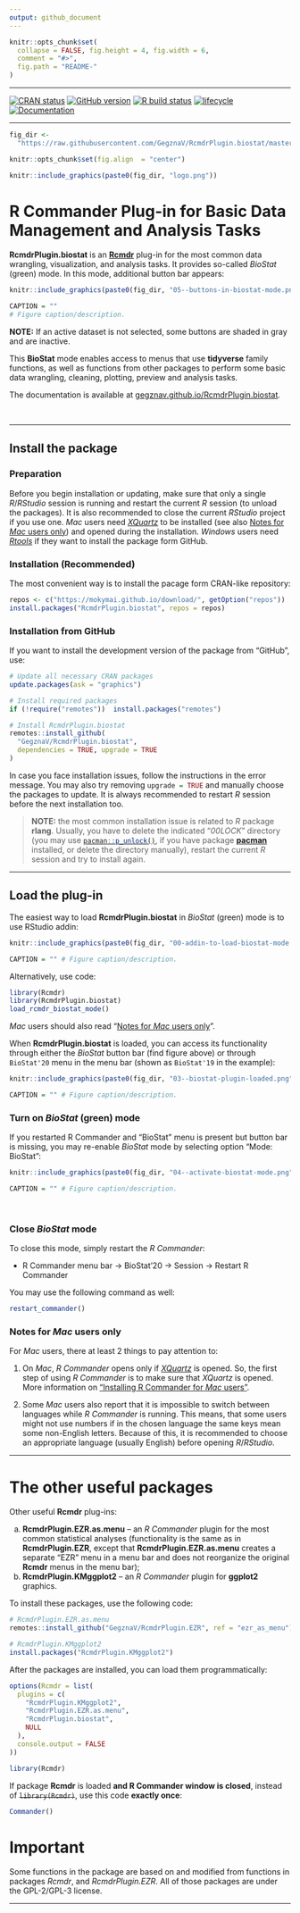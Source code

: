 ```yaml
---
output: github_document
---
```


<!-- README.md is generated from README.Rmd. Please edit that file -->
 
```r
knitr::opts_chunk$set(
  collapse = FALSE, fig.height = 4, fig.width = 6,
  comment = "#>",
  fig.path = "README-"
)
```

***

<!-- badges: start -->
[![CRAN status](https://www.r-pkg.org/badges/version/RcmdrPlugin.biostat)](https://cran.r-project.org/package=RcmdrPlugin.biostat)
[![GitHub version](https://img.shields.io/badge/GitHub-v`r packageVersion("RcmdrPlugin.biostat")`-brightgreen.svg)](https://github.com/GegznaV/RcmdrPlugin.biostat)
[![R build status](https://github.com/GegznaV/RcmdrPlugin.BioStat/workflows/R-CMD-check/badge.svg)](https://github.com/GegznaV/RcmdrPlugin.BioStat/actions)
[![lifecycle](https://img.shields.io/badge/lifecycle-experimental-orange.svg)](https://www.tidyverse.org/lifecycle/#experimental)
[![Documentation](https://img.shields.io/badge/Documentation-`r gsub('-', '--', Sys.Date())`-yellowgreen.svg)]()
<!-- badges: end -->

***

```r
fig_dir <-
  "https://raw.githubusercontent.com/GegznaV/RcmdrPlugin.biostat/master/inst/etc/fig/"

knitr::opts_chunk$set(fig.align  = "center")
```

```r
knitr::include_graphics(paste0(fig_dir, "logo.png")) 
``` 
 


<!-- 
An *R Commander* Plugin for Basic (Bio)Statistical Routines  
-->

R Commander Plug-in for Basic Data Management and Analysis Tasks {#intro}
==============================================================================

**RcmdrPlugin.biostat** is an [**Rcmdr**](https://CRAN.R-project.org/package=Rcmdr) plug-in for the most common data wrangling, visualization, and analysis tasks. 
It provides so-called *BioStat* (green) mode.
In this mode, additional button bar appears:

```r
knitr::include_graphics(paste0(fig_dir, "05--buttons-in-biostat-mode.png")) 

CAPTION = ""
# Figure caption/description.
```

**NOTE:** If an active dataset is not selected, some buttons are shaded in gray and are inactive.


This **BioStat** mode enables access to menus that use **tidyverse** family functions, as well as functions from other packages to perform some basic data wrangling, cleaning, plotting, preview and analysis tasks.


The documentation is available at [gegznav.github.io/RcmdrPlugin.biostat](https://gegznav.github.io/RcmdrPlugin.biostat){target="_blank"}.



<br>

***

## Install the package {#install-the-package}

### Preparation

Before you begin installation or updating, make sure that only a single *R*/*RStudio* session is running and restart the current *R* session (to unload the packages).
It is also recommended to close the current *RStudio* project if you use one.
*Mac* users need [*XQuartz*](http://www.xquartz.org/){target="_blank"} to be installed (see also [Notes for *Mac* users only](#notes-for-mac-users-only)) and opened during the installation.
*Windows* users need [*Rtools*](https://cloud.r-project.org/bin/windows/Rtools/){target="_blank"} if they want to install the package form GitHub.


### Installation (Recommended)

The most convenient way is to install the pacage form CRAN-like repository:

```r
repos <- c("https://mokymai.github.io/download/", getOption("repos"))
install.packages("RcmdrPlugin.biostat", repos = repos)
```


### Installation from GitHub

If you want to install the development version of the package from “GitHub”, use:

```r
# Update all necessary CRAN packages
update.packages(ask = "graphics")

# Install required packages
if (!require("remotes"))  install.packages("remotes")

# Install RcmdrPlugin.biostat
remotes::install_github(
  "GegznaV/RcmdrPlugin.biostat", 
  dependencies = TRUE, upgrade = TRUE
)
```

In case you face installation issues, follow the instructions in the error message.
You may also try removing `upgrade = TRUE`{.r} and manually choose the packages to update.
It is always recommended to restart *R* session before the next installation too.


> **NOTE:** the most common installation issue is related to *R* package **rlang**.
Usually, you have to delete the indicated "*00LOCK*" directory (you may use [`pacman::p_unlock()`{.r}](https://trinker.github.io/pacman/p_unlock.html){target="_blank"}, if you have package [**pacman**](https://trinker.github.io/pacman){target="_blank"} installed, or delete the directory manually), restart the current *R* session and try to install again.


<!-- ### Check for updates -->

<!-- To get the most recent version of **RcmdrPlugin.biostat** and to check if all its dependency packages are installed, use a function from package [**bio**](https://mokymai.github.io/bio/): -->

<!-- ```{r update-biostat eval=FALSE} -->
<!-- bio::update_pkg_rcmdr_biostat(upgrade = TRUE) -->
<!-- ``` -->

<!-- If you do not have package **bio**, install it: -->
<!-- ```{r install-bio, eval=FALSE} -->
<!-- repos <- c("https://mokymai.github.io/download/", getOption("repos")) -->
<!-- install.packages("bio", repos = repos) -->
<!-- ``` -->

<!-- ### Previous versions -->

<!-- If you need a previous version of the package, read section "[Previous versions of **RcmdrPlugin.biostat**](#previous-versions-of-rcmdrpluginbiostat)" below. -->

<!-- <br> -->

***

## Load the plug-in {#load}

The easiest way to load **RcmdrPlugin.biostat** in *BioStat* (green) mode is to use RStudio addin:

```r
knitr::include_graphics(paste0(fig_dir, "00-addin-to-load-biostat-mode.png")) 

CAPTION = "" # Figure caption/description.
```

Alternatively, use code:

```r
library(Rcmdr)
library(RcmdrPlugin.biostat)
load_rcmdr_biostat_mode()
```

*Mac* users should also read "[Notes for *Mac* users only](#notes-for-mac-users-only)".

<!-- Package **RcmdrPlugin.biostat** can be loaded programmatically or by using menus: -->


<!-- a) *Option 1.* Run code: -->

<!--     ```{r eval=FALSE} -->
<!--     library(RcmdrPlugin.biostat) -->
<!--     load_rcmdr_biostat_mode() -->
<!--     ``` -->


<!-- b) *Option 2.* Run code: -->

<!--     ```{r eval=FALSE} -->
<!--     options(Rcmdr = list(plugins = "RcmdrPlugin.biostat", console.output = FALSE)) -->
<!--     library(Rcmdr) -->
<!--     set_biostat_mode() -->
<!--     ``` -->

<!-- c) *Option 3:* use *RStudio* and *R Commander* menus (see sections "[Load by using menus](#load-by-using-menus)" and "[Turn on *BioStat* (green) mode](#turn-on-biostat-green-mode)"). -->

<!-- <br> -->

<!-- *Mac* users should also read "[Notes for *Mac* users only](#notes-for-mac-users-only)". -->

<!-- **Next**, for some of the options above, the *BioStat* mode should be turned on by using commander (see section "[Turn on *BioStat* (green) mode](#turn-on-biostat-green-mode)"). -->


<!-- ### Load by using menus {#load-by-menu} -->

<!-- 1. Load package **Rcmdr** by either selecting **Rcmdr** in *RStudio* „Packages“ menu: -->

<!--     ```{r, echo=FALSE, fig.cap=CAPTION} -->
<!--     knitr::include_graphics(paste0(fig_dir, "01--load-rcmdr-in-rs.png"))  -->

<!--     CAPTION = "" # Figure caption/description. -->
<!--     ``` -->

<!--     Or by using *R* code:  -->
<!--     ```{r eval=FALSE} -->
<!--     library(Rcmdr) -->
<!--     ``` -->
<!--     Wait until *R Commander* window opens. -->
<!--     <br> -->

<!-- 2. Then load the plug-in (as well as the other necessary plug-ins) through  -->
<!-- `Tools` → `Load Rcmdr plug-in(s)...` in the *R Commander* menu bar. -->

<!--     ```{r, echo=FALSE, fig.cap=CAPTION} -->
<!--     knitr::include_graphics(paste0(fig_dir, "02--load-plugin--biostat.png"))  -->

<!--     CAPTION = "" # Figure caption/description. -->
<!--     ``` -->

<!--     If you need more than one plug-in to be loaded, hold <kbd>Ctrl</kbd> key while selecting the plug-ins. -->
<!-- To load the plug-ins, *R Commander* must restart. -->

<!-- > **NOTE:** be aware that some plug-ins are incompatible one to the other and  -->
<!--         some combinations of plug-ins may break *R Commander*  -->
<!--         (e.g., "RcmdrPlugin.EZR" and "RcmdrPlugin.EZR.as.menu"). -->
<!--         In this kind of situations, you should restart *R* session and try the  -->
<!--         other combinations of plugins. -->


<!-- > **NOTE:** if "RcmdrPlugin.biostat" is not between the options of Plugins, it  -->
<!--         means that the plugin is already chosen but not included in the menus of  -->
<!--         *R Commander*. This means that you should restart the *R Commander* by  -->
<!--         using function `restart_commander()`{.r}. -->

<!-- <br> -->

When **RcmdrPlugin.biostat** is loaded, you can access its functionality through either the *BioStat* button bar (find figure above) or through `BioStat'20` menu in the menu bar (shown as `BioStat'19` in the example):

```r
knitr::include_graphics(paste0(fig_dir, "03--biostat-plugin-loaded.png")) 

CAPTION = "" # Figure caption/description.
```



### Turn on *BioStat* (green) mode {#turn-on-biostat-mode}

If you restarted R Commander and "BioStat" menu is present but button bar is missing, you may re-enable *BioStat* mode by selecting option "Mode: BioStat":

```r
knitr::include_graphics(paste0(fig_dir, "04--activate-biostat-mode.png")) 

CAPTION = "" # Figure caption/description.
```

<br>


### Close *BioStat* mode {#close-biostat-mode}

To close this mode, simply restart the *R Commander*: 

* R Commander menu bar → BioStat'20 → Session → Restart R Commander

You may use the following command as well:

```r
restart_commander()
```


### Notes for *Mac* users only {#notes-for-mac-users-only}

For *Mac* users, there at least 2 things to pay attention to:

1) On *Mac*, *R Commander* opens only if [*XQuartz*](http://www.xquartz.org/){target="_blank"} is opened.
So, the first step of using *R Commander* is to make sure that *XQuartz* is opened.
More information on ["Installing R Commander for *Mac* users"](https://murraystate.instructure.com/courses/1252125/pages/installing-r-commander-on-your-mac){target="_blank"}.

2) Some *Mac* users also report that it is impossible to switch between languages while *R Commander* is running.
This means, that some users might not use numbers if in the chosen language the same keys mean some non-English letters. 
Because of this, it is recommended to choose an appropriate language (usually English) before opening *R*/*RStudio*.


***


# The other useful packages {#related-packages}

Other useful **Rcmdr** plug-ins:

a. **RcmdrPlugin.EZR.as.menu** -- an *R Commander* plugin for the most common statistical analyses (functionality is the same as in **RcmdrPlugin.EZR**, except that **RcmdrPlugin.EZR.as.menu** creates a separate "EZR" menu in a menu bar and does not reorganize the original **Rcmdr** menus in the menu bar);
b. **RcmdrPlugin.KMggplot2** -- an *R Commander* plugin for **ggplot2** graphics.


To install these packages, use the following code:


```r
# RcmdrPlugin.EZR.as.menu
remotes::install_github("GegznaV/RcmdrPlugin.EZR", ref = "ezr_as_menu")

# RcmdrPlugin.KMggplot2
install.packages("RcmdrPlugin.KMggplot2")
```

After the packages are installed, you can load them programmatically:

```r
options(Rcmdr = list(
  plugins = c(
    "RcmdrPlugin.KMggplot2",
    "RcmdrPlugin.EZR.as.menu",
    "RcmdrPlugin.biostat",
    NULL
  ), 
  console.output = FALSE
))

library(Rcmdr)
```

If package **Rcmdr** is loaded **and R Commander window is closed**, instead of ~~`library(Rcmdr)`~~, use this code **exactly once**:

```r
Commander()
```


# Important

Some functions in the package are based on and modified from functions in packages *Rcmdr*<!--, *RcmdrPlugin.KMggplot2*-->, and *RcmdrPlugin.EZR*.
All of those packages are under the GPL-2/GPL-3 license.



***

<!-- # Previous versions of **RcmdrPlugin.biostat** {#previous-versions-of-rcmdrpluginbiostat} -->

<!-- If you need a previous version of **RcmdrPlugin.biostat**, you can install them from `GitHub`: -->

<!-- - BioStat'19 (Autumn 2019): -->
<!--     ```{r Install BioStat-19r, eval=FALSE} -->
<!--     remotes::install_github("GegznaV/RcmdrPlugin.biostat", ref = "biostat19r") -->
<!--     ``` -->
<!--     ("r" -- stands for "ruduo" in Lithuanian). -->


<!-- - BioStat'19 (Spring 2019): -->
<!--     ```{r Install BioStat-19, eval=FALSE} -->
<!--     remotes::install_github("GegznaV/RcmdrPlugin.biostat", ref = "biostat19") -->
<!--     ``` -->


<!-- - BioStat'18 (2018): -->
<!--     ```{r Install BioStat-18, eval=FALSE} -->
<!--     remotes::install_github("GegznaV/RcmdrPlugin.biostat", ref = "biostat18") -->
<!--     ``` -->

<!-- **NOTE:** these versions are no longer maintained and may not work properly. -->



<!-- * * * -->

<!--  <p align="right"> </p>     -->
